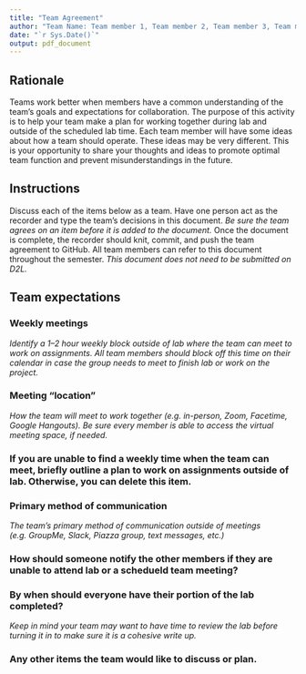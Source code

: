 ```yaml
---
title: "Team Agreement"
author: "Team Name: Team member 1, Team member 2, Team member 3, Team member 4"
date: "`r Sys.Date()`"
output: pdf_document
---
```

## Rationale
Teams work better when members have a common understanding of the team's
goals and expectations for collaboration. The purpose of this activity
is to help your team make a plan for working together during lab and
outside of the scheduled lab time.
Each team member will have some ideas about how a team should operate.
These ideas may be very different. This is your opportunity to share
your thoughts and ideas to
promote optimal team function and prevent misunderstandings in the future. 

## Instructions 
Discuss each of the items below as a team. Have one person act as the
recorder and type the team's decisions in this document. *Be sure
the team agrees on an item before it is added to the document.*
Once the document is complete, the recorder should knit, commit,
and push the team agreement to GitHub. All team members can refer
to this document throughout the semester. 
*This document does not need to be submitted on D2L.*

## Team expectations 

### Weekly meetings
*Identify a 1--2 hour weekly block outside of lab where the team
can meet to work on assignments. All team members should block
off this time on their calendar in case the group needs to meet
to finish lab or work on the project.* 


### Meeting "location"
*How the team will meet to work together (e.g. in-person, Zoom,
Facetime, Google Hangouts). Be sure every member is able to
access the virtual meeting space, if needed.*


### If you are unable to find a weekly time when the team can meet, briefly outline a plan to work on assignments outside of lab. Otherwise, you can delete this item.


### Primary method of communication
*The team's primary method of communication outside of
meetings (e.g. GroupMe, Slack, Piazza group, text messages, etc.)*


### How should someone notify the other members if they are unable to attend lab or a schedueld team meeting?


### By when should everyone have their portion of the lab completed?
*Keep in mind your team may want to have time to review
the lab before turning it in to make sure it is a cohesive write up.* 


### Any other items the team would like to discuss or plan. 





